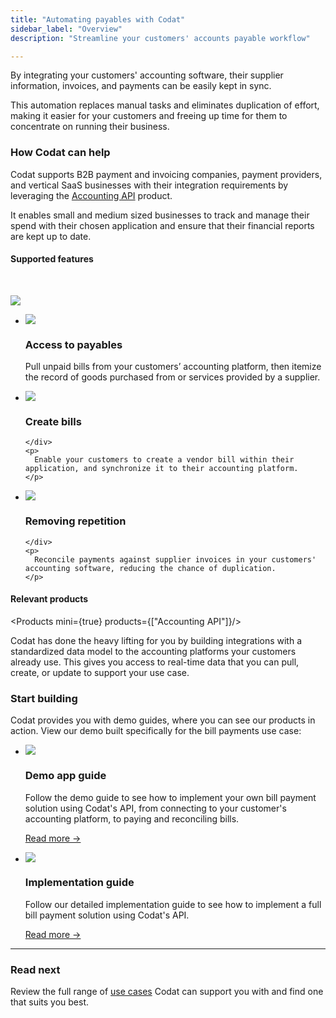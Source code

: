 ---
title: "Automating payables with Codat"
sidebar_label: "Overview"
description: "Streamline your customers' accounts payable workflow"

---


By integrating your customers' accounting software, their supplier information, invoices, and payments can be easily kept in sync. 


This automation replaces manual tasks and eliminates duplication of effort, making it easier for your customers and freeing up time for them to concentrate on running their business.

### How Codat can help

Codat supports B2B payment and invoicing companies, payment providers, and vertical SaaS businesses with their integration requirements by leveraging the [Accounting API](/accounting-api/overview) product. 

It enables small and medium sized businesses to track and manage their spend with their chosen application and ensure that their financial reports are kept up to date.

#### Supported features

<br />

![](/img/use-cases/summary-pages/d0c6b0b7-automating-payables.png)

<ul className="card-container col-3">
  <li className="card">
    <div class="header">
      <img
        src="/img/wp-icons/Coins.png"
        className="mini-icon"
      />
      <h3>Access to payables</h3>
    </div>
    <p>
      Pull unpaid bills from your customers’ accounting platform, then itemize the record of goods purchased from or services provided by a supplier.
    </p>
  </li>

  <li className="card">
    <div class="header">
      <img
        src="/img/wp-icons/Files.png"
        className="mini-icon"
      />
      <h3>Create bills</h3>

    </div>
    <p>
      Enable your customers to create a vendor bill within their application, and synchronize it to their accounting platform.
    </p>
  </li>

  <li className="card">
    <div class="header">
      <img
        src="/img/wp-icons/Graph-1.png"
        className="mini-icon"
      />
      <h3>Removing repetition</h3>

    </div>
    <p>
      Reconcile payments against supplier invoices in your customers' accounting software, reducing the chance of duplication.
    </p>
  </li>


</ul>



#### Relevant products

<Products mini={true} products={["Accounting API"]}/>
<br/>

Codat has done the heavy lifting for you by building integrations with a standardized data model to the accounting platforms your customers already use. This gives you access to real-time data that you can pull, create, or update to support your use case.

### Start building

Codat provides you with demo guides, where you can see our products in action. View our demo built specifically for the bill payments use case:

<ul className="card-container">
  <li className="card">
    <div className="header">
      <img
        src="/img/wp-icons/Binoculars.png"
        className="mini-icon"
      />
      <h3>Demo app guide</h3>
    </div>
    <p>
      Follow the demo guide to see how to implement your own bill payment solution using Codat's API, from connecting to your customer's accounting platform, to paying and reconciling bills.
    </p>
    <p>
      <a href="/guides/bill-pay/introduction">Read more →</a>
    </p>
  </li>
  <li className="card">
    <div className="header">
      <img
        src="/img/wp-icons/Financial-Services.png"
        className="mini-icon"
      />
      <h3>Implementation guide</h3>
    </div>
    <p>
      Follow our detailed implementation guide to see how to implement a full bill payment solution using Codat's API.
    </p>
    <p>
      <a href="/usecases/bill-pay/overview">Read more →</a>
    </p>
  </li>
</ul>

---

### Read next

Review the full range of [use cases](/usecases/overview) Codat can support you with and find one that suits you best.
